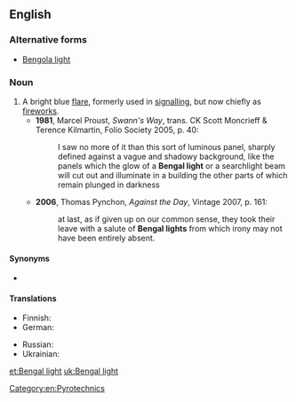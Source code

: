 ==English==

===Alternative forms===
* [[Bengola light]]

===Noun===
{{en-noun|head=[[Bengal]] [[light]]}}

# A bright blue [[flare]], formerly used in [[signalling]], but now chiefly as [[firework]]s.
#* '''1981''', Marcel Proust, ''Swann's Way'', trans. CK Scott Moncrieff & Terence Kilmartin, Folio Society 2005, p. 40:
#*: I saw no more of it than this sort of luminous panel, sharply defined against a vague and shadowy background, like the panels which the glow of a '''Bengal light''' or a searchlight beam will cut out and illuminate in a building the other parts of which remain plunged in darkness
#* '''2006''', Thomas Pynchon, ''Against the Day'', Vintage 2007, p. 161:
#*: at last, as if given up on our common sense, they took their leave with a salute of '''Bengal lights''' from which irony may not have been entirely absent.

====Synonyms====
* {{en|blue light}}

====Translations====
{{trans-top|bright blue flare}}
* Finnish: {{t|fi|bengalin tuli}}
* German: {{t|de|bengalisches Feuer|n}}
{{trans-mid}}
* Russian: {{t|ru|бенга́льский ого́нь|m}}
* Ukrainian: {{t+|uk|бенга́льський вого́нь|m|sc=Cyrl}}
{{trans-bottom}}

[[Category:en:Pyrotechnics]]

[[et:Bengal light]]
[[uk:Bengal light]]